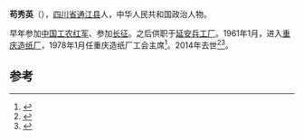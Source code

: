 '''苟秀英'''（{{bd|1920年|2月|2014年|1月31日|catIdx=Gou}}），[[四川省|四川省]][[通江县|通江县]]人，中华人民共和国政治人物。

早年参加[[中国工农红军|中国工农红军]]、参加[[长征|长征]]。之后供职于[[延安兵工厂|延安兵工厂]]。1961年1月，进入[[重庆造纸厂|重庆造纸厂]]，1978年1月任重庆造纸厂工会主席<ref>{{cite news|title=铭记这些面孔 我们的老红军|url=http://news.163.com/11/0930/05/7F673I2H00014AED.html|accessdate=2014-02-19|newspaper=网易|archive-url=https://web.archive.org/web/20140226141523/http://news.163.com/11/0930/05/7F673I2H00014AED.html|archive-date=2014-02-26|dead-url=yes}}</ref>。2014年去世<ref>{{cite news|title=苟秀英同志逝世|url=http://cqrbepaper.cqnews.net/cqrb/html/2014-02/01/content_1716063.htm|accessdate=2014-02-19|newspaper=重庆日报|deadurl=yes|archiveurl=https://web.archive.org/web/20140224032216/http://cqrbepaper.cqnews.net/cqrb/html/2014-02/01/content_1716063.htm|archivedate=2014-02-24}}</ref><ref>{{cite news|title=苟秀英同志遗体送别活动举行|url=http://cq.people.com.cn/newscenter/cq/news.cqr300?Num=7442178|accessdate=2014-02-19|newspaper=人民网|deadurl=yes|archiveurl=https://web.archive.org/web/20140227093402/http://cq.people.com.cn/newscenter/cq/news.cqr300?Num=7442178|archivedate=2014-02-27}}</ref>。

==参考==
{{Reflist}}
{{中国政治人物小作品}}